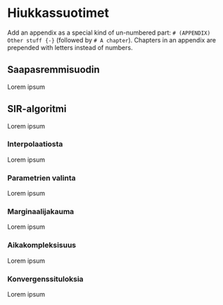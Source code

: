 # Hiukkassuotimet

Add an appendix as a special kind of un-numbered part: `# (APPENDIX) Other stuff {-}` (followed by `# A chapter`). Chapters in an appendix are prepended with letters instead of numbers.

## Saapasremmisuodin

Lorem ipsum

## SIR-algoritmi

Lorem ipsum

### Interpolaatiosta

Lorem ipsum

### Parametrien valinta

Lorem ipsum

### Marginaalijakauma

Lorem ipsum

### Aikakompleksisuus

Lorem ipsum

### Konvergenssituloksia

Lorem ipsum

